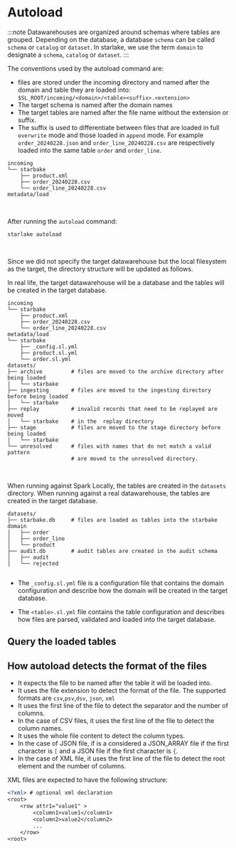 # Autoload


:::note
Datawarehouses are organized around schemas where tables are grouped.
Depending on the database, a database `schema` can be called `schema` or `catalog` or `dataset`.
In starlake, we use the term `domain` to designate  a `schema`, `catalog` or `dataset`.
:::

The conventions used by the autoload command are:
- files are stored under the incoming directory and named after the domain and table they are loaded into: `$SL_ROOT/incoming/<domain>/<table><suffix>.<extension>`
- The target schema is named after the domain names
- The target tables are named after the file name without the extension or suffix.
- The suffix is used to differentiate between files that are loaded in full `overwrite` mode and those loaded in `append` mode.
For example `order_20240228.json` and `order_line_20240228.csv` are respectively loaded into the same table `order` and `order_line`.

```plaintext title="directory structure example before running autoload"
incoming
└── starbake
    ├── product.xml
    ├── order_20240228.csv
    └── order_line_20240228.csv
metadata/load
```
<br/>

After running the `autoload` command:
```shell
starlake autoload
```
<br/>

Since we did not specify the target datawarehouse but the local filesystem as the target, the directory structure will be updated as follows.

In real life, the target datawarehouse will be a database and the tables will be created in the target database.

```plaintext title="table schemas inferred from the directory structure"
incoming
└── starbake
    ├── product.xml
    ├── order_20240228.csv
    └── order_line_20240228.csv
metadata/load
└── starbake
    ├── _config.sl.yml
    ├── product.sl.yml
    └── order.sl.yml
datasets/
├── archive         # files are moved to the archive directory after being loaded
│   └── starbake
├── ingesting       # files are moved to the ingesting directory before being loaded
│   └── starbake
├── replay          # invalid records that need to be replayed are moved
│   └── starbake    # in the  replay directory
├── stage           # files are moved to the stage directory before being loaded
│   └── starbake
└── unresolved      # files with names that do not match a valid pattern
                    # are moved to the unresolved directory.

```

<br/>

When running against Spark Locally, the tables are created in the `datasets` directory.
When running against a real datawarehouse, the tables are created in the target database.

```shell title="Extra files when running autoload against spark locally"
datasets/
├── starbake.db     # files are loaded as tables into the starbake domain
│   ├── order
│   ├── order_line
│   └── product
├── audit.db        # audit tables are created in the audit schema
│   ├── audit
│   └── rejected


````




- The `_config.sl.yml` file is a configuration file that contains the domain configuration and describe how the domain will be created in the target database.

- The `<table>.sl.yml` file contains the table configuration and describes how files are parsed, validated and loaded into the target database.


## Query the loaded tables



## How autoload detects the format of the files

- It expects the file to be named after the table it will be loaded into.
- It uses the file extension to detect the format of the file. The supported formats are `csv`,`psv`,`dsv`, `json`, `xml`
- It uses the first line of the file to detect the separator and the number of columns.
- In the case of CSV files, it uses the first line of the file to detect the column names.
- It uses the whole file content to detect the column types.
- In the case of JSON file, if is a considered a JSON_ARRAY file if the first character is `[` and a JSON file if the first character is `{`.
- In the case of XML file, it uses the first line of the file to detect the root element and the number of columns.

XML files are expected to have the following structure:
<br/>

```xml
<?xml> # optional xml declaration
<root>
    <row attr1="value1" >
        <column1>value1</column1>
        <column2>value2</column2>
        ...
    </row>
<root>

```
